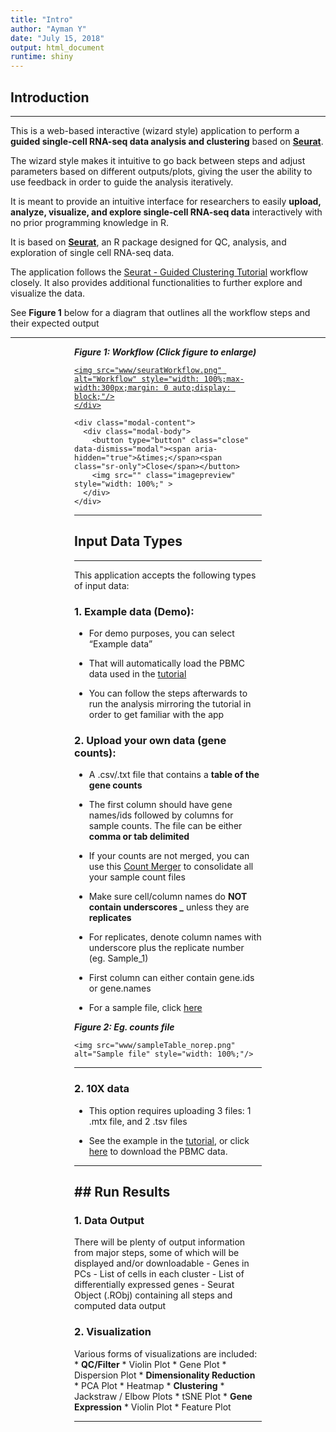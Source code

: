 ```yaml
---
title: "Intro"
author: "Ayman Y"
date: "July 15, 2018"
output: html_document
runtime: shiny
---
```


## **Introduction**

---

This is a web-based interactive (wizard style) application to perform a **guided single-cell RNA-seq data analysis and clustering** based on <a href="https://satijalab.org/seurat/" target="_blank"><strong>Seurat</strong></a>. 

The wizard style makes it intuitive to go back between steps and adjust parameters based on different outputs/plots, giving the user the ability to use feedback in order to guide the analysis iteratively.

It is meant to provide an intuitive interface for researchers to easily **upload, analyze, visualize, and explore single-cell RNA-seq data** interactively with no prior programming knowledge in R.

It is based on <a href="https://satijalab.org/seurat/" target="_blank"><strong>Seurat</strong></a>, an R package designed for QC, analysis, and exploration of single cell RNA-seq data.

The application follows the <a href="https://satijalab.org/seurat/pbmc3k_tutorial_v3.html" target="_blank">Seurat - Guided Clustering Tutorial</a> <link> workflow closely. It also provides additional functionalities to further explore and visualize the data.

See **Figure 1** below for a diagram that outlines all the workflow steps and their expected output

<div class="col-md-12"><hr style="border-top: none;"></div>

<p style="width: 100%;max-width:300px;margin: 10px auto;display: block;"><strong><em>Figure 1: Workflow (Click figure to enlarge)</em></strong></p>
<a href="#" class="pop">
    <div class="BoxArea4" style="width: 100%;max-width:300px;margin: 0 auto;display: block;">
    <img src="www/seuratWorkflow.png" alt="Workflow" style="width: 100%;max-width:300px;margin: 0 auto;display: block;"/>
    </div>
</a>

<div class="modal fade" id="imagemodal" tabindex="-1" role="dialog" aria-labelledby="myModalLabel" aria-hidden="true">
  <div class="modal-dialog">
    <div class="modal-content">              
      <div class="modal-body">
      	<button type="button" class="close" data-dismiss="modal"><span aria-hidden="true">&times;</span><span class="sr-only">Close</span></button>
        <img src="" class="imagepreview" style="width: 100%;" >
      </div>
    </div>
  </div>
</div>


<div class="col-md-12"><hr style="border-top: none;"></div>

## **Input Data Types**

---

This application accepts the following types of input data:

### 1. Example data (Demo):

- For demo purposes, you can select "Example data"

- That will automatically load the PBMC data used in the <a href="https://satijalab.org/seurat/pbmc3k_tutorial_v3.html" target="_blank">tutorial</a>

- You can follow the steps afterwards to run the analysis mirroring the tutorial in order to get familiar with the app

### 2. Upload your own data (gene counts):

<div class="row">

<div class="col-md-6">
<ul>
<li><p>A .csv/.txt file that contains a <strong>table of the gene counts</strong></p></li>
<li><p>The first column should have gene names/ids followed by columns for sample counts. The file can be either <strong>comma or tab delimited</strong></p></li>
<li><p>If your counts are not merged, you can use this <a href="http://nasqar.abudhabi.nyu.edu/countMerger">Count Merger</a> to consolidate all your sample count files</p></li>
<li><p>Make sure cell/column names do <strong>NOT contain underscores _</strong> unless they are <strong>replicates</strong></p></li>
<li><p>For replicates, denote column names with underscore plus the replicate number (eg. Sample_1)</p></li>
<li><p>First column can either contain gene.ids or gene.names</p></li>
<li><p>For a sample file, click <a href="www/sampleCounts.csv" target="_blank">here</a></p></li>
</ul>
</div>


<div class="col-md-6">

<p><strong><em>Figure 2: Eg. counts file</em></strong></p>
<div class="BoxArea4" style="width: 100%;margin: 0 auto;display: block;">
    <img src="www/sampleTable_norep.png" alt="Sample file" style="width: 100%;"/>
</div>


</div>

</div>

<div class="col-md-12"><hr style="border-top: none;"></div>
### 2. 10X data

- This option requires uploading 3 files: 1 .mtx file, and 2 .tsv files

- See the example in the <a href="https://satijalab.org/seurat/pbmc3k_tutorial_v3.html" target="_blank">tutorial</a>, or click <a href="https://s3-us-west-2.amazonaws.com/10x.files/samples/cell/pbmc3k/pbmc3k_filtered_gene_bc_matrices.tar.gz">here</a> to download the PBMC data.

<div class="col-md-12"><hr style="border-top: none;"></div>
## **Run Results**
---
### 1. Data Output
There will be plenty of output information from major steps, some of which will be displayed and/or downloadable
- Genes in PCs
- List of cells in each cluster
- List of differentially expressed genes
- Seurat Object (.RObj) containing all steps and computed data output

### 2. Visualization
Various forms of visualizations are included:
* **QC/Filter**
    * Violin Plot
    * Gene Plot
    * Dispersion Plot
* **Dimensionality Reduction**
    * PCA Plot
    * Heatmap
* **Clustering**
    * Jackstraw / Elbow Plots
    * tSNE Plot
* **Gene Expression**
    * Violin Plot
    * Feature Plot

---

